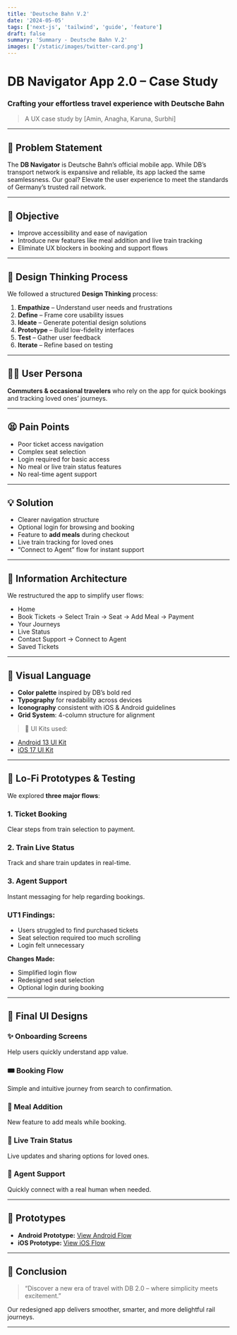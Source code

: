 ```yaml
---
title: 'Deutsche Bahn V.2'
date: '2024-05-05'
tags: ['next-js', 'tailwind', 'guide', 'feature']
draft: false
summary: 'Summary - Deutsche Bahn V.2'
images: ['/static/images/twitter-card.png']
---
```


# DB Navigator App 2.0 – Case Study

### Crafting your effortless travel experience with Deutsche Bahn

> A UX case study by [Amin, Anagha, Karuna, Surbhi]

---

## 🚆 Problem Statement

The **DB Navigator** is Deutsche Bahn’s official mobile app. While DB’s transport network is expansive and reliable, its app lacked the same seamlessness. Our goal? Elevate the user experience to meet the standards of Germany’s trusted rail network.

---

## 🎯 Objective

- Improve accessibility and ease of navigation
- Introduce new features like meal addition and live train tracking
- Eliminate UX blockers in booking and support flows

---

## 🧠 Design Thinking Process

We followed a structured **Design Thinking** process:

1. **Empathize** – Understand user needs and frustrations
2. **Define** – Frame core usability issues
3. **Ideate** – Generate potential design solutions
4. **Prototype** – Build low-fidelity interfaces
5. **Test** – Gather user feedback
6. **Iterate** – Refine based on testing

---

## 🧍‍♀️ User Persona

**Commuters & occasional travelers** who rely on the app for quick bookings and tracking loved ones’ journeys.

---

## 😫 Pain Points

- Poor ticket access navigation
- Complex seat selection
- Login required for basic access
- No meal or live train status features
- No real-time agent support

---

## 💡 Solution

- Clearer navigation structure
- Optional login for browsing and booking
- Feature to **add meals** during checkout
- Live train tracking for loved ones
- “Connect to Agent” flow for instant support

---

## 🧭 Information Architecture

We restructured the app to simplify user flows:

- Home
- Book Tickets → Select Train → Seat → Add Meal → Payment
- Your Journeys
- Live Status
- Contact Support → Connect to Agent
- Saved Tickets

---

## 🎨 Visual Language

- **Color palette** inspired by DB’s bold red
- **Typography** for readability across devices
- **Iconography** consistent with iOS & Android guidelines
- **Grid System**: 4-column structure for alignment

> 📎 UI Kits used:

- [Android 13 UI Kit](<https://www.figma.com/file/xEuwYvG4KvYS1fIbZ8JJft/Material-You-%26-Android-13-(Community)>)
- [iOS 17 UI Kit](https://www.figma.com/file/7b6pYH0ruPmVIf554ycmK/Apple-Design-Resources-%E2%80%93-iOS-17)

---

## 🧪 Lo-Fi Prototypes & Testing

We explored **three major flows**:

### 1. Ticket Booking

Clear steps from train selection to payment.

### 2. Train Live Status

Track and share train updates in real-time.

### 3. Agent Support

Instant messaging for help regarding bookings.

### UT1 Findings:

- Users struggled to find purchased tickets
- Seat selection required too much scrolling
- Login felt unnecessary

**Changes Made:**

- Simplified login flow
- Redesigned seat selection
- Optional login during booking

---

## 📱 Final UI Designs

### ✨ Onboarding Screens

Help users quickly understand app value.

### 🎟️ Booking Flow

Simple and intuitive journey from search to confirmation.

### 🍱 Meal Addition

New feature to add meals while booking.

### 📡 Live Train Status

Live updates and sharing options for loved ones.

### 🤝 Agent Support

Quickly connect with a real human when needed.

---

## 🔗 Prototypes

- **Android Prototype:** [View Android Flow](https://shorturl.at/wHK48)
- **iOS Prototype:** [View iOS Flow](https://www.figma.com/proto/wkt9XxmMVQjpoYGWhaRGdp/DB-Navigator-App?type=design&node-id=311-10010)

---

## 🚀 Conclusion

> “Discover a new era of travel with DB 2.0 – where simplicity meets excitement.”

Our redesigned app delivers smoother, smarter, and more delightful rail journeys.

---
